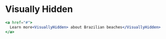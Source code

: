 # Visually Hidden

```jsx
<a href="#">
  Learn more<VisuallyHidden> about Brazilian beaches</VisuallyHidden>
</a>
```
